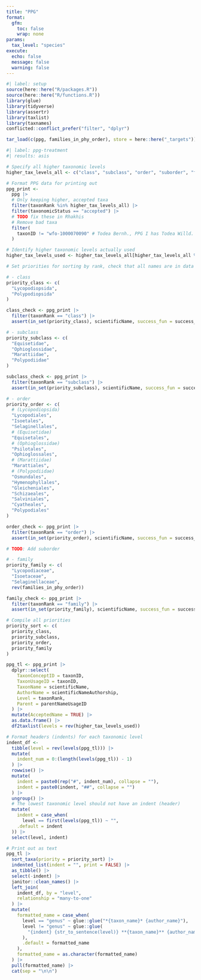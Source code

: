 ```yaml
---
title: "PPG"
format:
  gfm:
    toc: false
    wrap: none
params:
  tax_level: "species"
execute: 
  echo: false
  message: false
  warning: false
---
```


```r
#| label: setup
source(here::here("R/packages.R"))
source(here::here("R/functions.R"))
library(glue)
library(tidyverse)
library(assertr)
library(taxlist)
library(taxnames)
conflicted::conflict_prefer("filter", "dplyr")

tar_load(c(ppg, families_in_phy_order), store = here::here("_targets"))
```

```r
#| label: ppg-treatment
#| results: asis

# Specify all higher taxonomic levels
higher_tax_levels_all <- c("class", "subclass", "order", "suborder", "family", "subfamily", "tribe", "subtribe", "genus")

# Format PPG data for printing out
ppg_print <-
  ppg |>
  # Only keeping higher, accepted taxa
  filter(taxonRank %in% higher_tax_levels_all) |>
  filter(taxonomicStatus == "accepted") |>
  # TODO fix these in Rhakhis
  # Remove bad taxa
  filter(
    taxonID != "wfo-1000070090" # Todea Bernh., PPG I has Todea Willd. ex Bernh.
  )

# Identify higher taxonomic levels actually used
higher_tax_levels_used <- higher_tax_levels_all[higher_tax_levels_all %in% ppg_print$taxonRank]

# Set priorities for sorting by rank, check that all names are in data

# - class
priority_class <- c(
  "Lycopodiopsida",
  "Polypodiopsida"
)

class_check <- ppg_print |>
  filter(taxonRank == "class") |>
  assert(in_set(priority_class), scientificName, success_fun = success_logical)

# - subclass
priority_subclass <- c(
  "Equisetidae",
  "Ophioglossidae",
  "Marattiidae",
  "Polypodiidae"
)

subclass_check <- ppg_print |>
  filter(taxonRank == "subclass") |>
  assert(in_set(priority_subclass), scientificName, success_fun = success_logical)

# - order
priority_order <- c(
  # (Lycopodiopsida)
  "Lycopodiales",
  "Isoetales",
  "Selaginellales",
  # (Equisetidae)
  "Equisetales",
  # (Ophioglossidae)
  "Psilotales",
  "Ophioglossales",
  # (Marattiidae)
  "Marattiales",
  # (Polypodiidae)
  "Osmundales",
  "Hymenophyllales",
  "Gleicheniales",
  "Schizaeales",
  "Salviniales",
  "Cyatheales",
  "Polypodiales"
)

order_check <- ppg_print |>
  filter(taxonRank == "order") |>
  assert(in_set(priority_order), scientificName, success_fun = success_logical)

# TODO: Add suborder

# - family
priority_family <- c(
  "Lycopodiaceae",
  "Isoetaceae",
  "Selaginellaceae",
  rev(families_in_phy_order))

family_check <- ppg_print |>
  filter(taxonRank == "family") |>
  assert(in_set(priority_family), scientificName, success_fun = success_logical)

# Compile all priorities
priority_sort <- c(
  priority_class,
  priority_subclass,
  priority_order,
  priority_family
)

ppg_tl <- ppg_print |>
  dplyr::select(
    TaxonConceptID = taxonID,
    TaxonUsageID = taxonID,
    TaxonName = scientificName,
    AuthorName = scientificNameAuthorship,
    Level = taxonRank,
    Parent = parentNameUsageID
  ) |>
  mutate(AcceptedName = TRUE) |>
  as.data.frame() |>
  df2taxlist(levels = rev(higher_tax_levels_used))

# Format headers (indents) for each taxonomic level
indent_df <-
  tibble(level = rev(levels(ppg_tl))) |>
  mutate(
    indent_num = 0:(length(levels(ppg_tl)) - 1)
  ) |>
  rowwise() |>
  mutate(
    indent = paste0(rep("#", indent_num), collapse = ""),
    indent = paste0(indent, "##", collapse = "")
  ) |>
  ungroup() |>
  # The lowest taxonomic level should not have an indent (header)
  mutate(
    indent = case_when(
      level == first(levels(ppg_tl)) ~ "",
    .default = indent
  )) |>
  select(level, indent)

# Print out as text
ppg_tl |>
  sort_taxa(priority = priority_sort) |>
  indented_list(indent = "", print = FALSE) |>
  as_tibble() |>
  select(-indent) |>
  janitor::clean_names() |>
  left_join(
    indent_df, by = "level",
    relationship = "many-to-one"
  ) |>
  mutate(
    formatted_name = case_when(
      level == "genus" ~ glue::glue("*{taxon_name}* {author_name}"),
      level != "genus" ~ glue::glue(
        "{indent} {str_to_sentence(level)} **{taxon_name}** {author_name}"
      ),
      .default = formatted_name
    ),
    formatted_name = as.character(formatted_name)
  ) |>
  pull(formatted_name) |>
  cat(sep = "\n\n")
```

